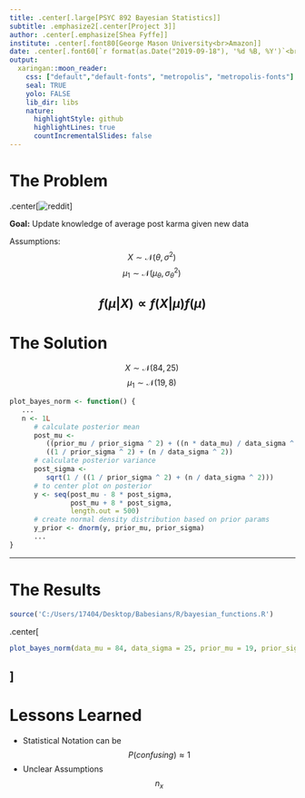 ```yaml
---
title: .center[.large[PSYC 892 Bayesian Statistics]]
subtitle: .emphasize2[.center[Project 3]]
author: .center[.emphasize[Shea Fyffe]]
institute: .center[.font80[George Mason University<br>Amazon]]
date: .center[.font60[`r format(as.Date("2019-09-18"), '%d %B, %Y')`<br>(Updated:`r  format(Sys.time(), '%d %B, %Y')`)]]
output:
  xaringan::moon_reader:
    css: ["default","default-fonts", "metropolis", "metropolis-fonts"]
    seal: TRUE
    yolo: FALSE
    lib_dir: libs
    nature:
      highlightStyle: github
      highlightLines: true
      countIncrementalSlides: false
---
```

# The Problem
.center[![reddit](https://logos-download.com/wp-content/uploads/2016/06/Reddit_logo_full_1-700x227.png)]

**Goal:** Update knowledge of average post karma given new data


Assumptions:
$$X \sim \mathcal{N}(\theta,\,\sigma^{2})\,$$
$$\mu_{1} \sim \mathcal{N}(\mu_{\theta},\,\sigma^{2}_{\theta})\,$$

$$f(\mu|X) \propto f(X|\mu)f(\mu)$$
---
# The Solution

$$X \sim \mathcal{N}(84,\,25)\,$$
$$\mu_{1} \sim \mathcal{N}(19,\,8)\,$$

```r
plot_bayes_norm <- function() {
   ...
   n <- 1L
      # calculate posterior mean
      post_mu <-
         ((prior_mu / prior_sigma ^ 2) + ((n * data_mu) / data_sigma ^ 2)) /
         ((1 / prior_sigma ^ 2) + (n / data_sigma ^ 2))
      # calculate posterior variance
      post_sigma <-
         sqrt(1 / ((1 / prior_sigma ^ 2) + (n / data_sigma ^ 2)))
      # to center plot on posterior
      y <- seq(post_mu - 8 * post_sigma,
               post_mu + 8 * post_sigma,
               length.out = 500)
      # create normal density distribution based on prior params
      y_prior <- dnorm(y, prior_mu, prior_sigma)
      ...
}      
```

---

# The Results
```r
source('C:/Users/17404/Desktop/Babesians/R/bayesian_functions.R')
```
.center[
```r
plot_bayes_norm(data_mu = 84, data_sigma = 25, prior_mu = 19, prior_sigma = 8)
```
]
---

# Lessons Learned

- Statistical Notation can be $$P(confusing) \approx 1$$
- Unclear Assumptions $$n_{x}$$

